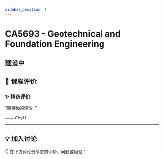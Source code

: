 ```yaml
---
sidebar_position: 1
---
```



# CA5693 - Geotechnical and Foundation Engineering

## 建设中

## **💬 课程评价**

### ✨ **精选评价**
<div className={commentStyles.commentBox}>
    <p className={commentStyles.commentText}>
        “期待你的评价。”
    </p>
    <p className={commentStyles.commentAuthor}>—— CityU</p>
</div>

---

## **💡 加入讨论**

👇 在下方评论分享您的评价、问题或经验：
<Utterances />
